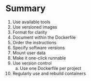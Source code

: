 Summary
=======

1. Use available tools
2. Use versioned images
3. Format for clarity
4. Document within the Dockerfile
5. Order the instructions
6. Specify software versions
7. Mount user data
8. Make it one-click runnable
9. Use version control
    a. Use one Dockerfile per project
10. Regularly use and rebuild containers

